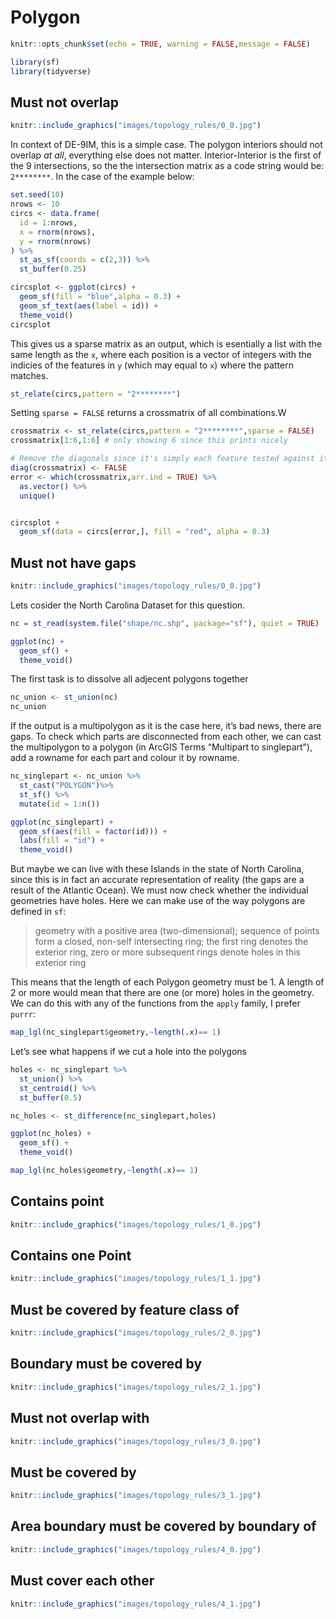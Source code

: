 # Polygon

```r
knitr::opts_chunk$set(echo = TRUE, warning = FALSE,message = FALSE)

library(sf)
library(tidyverse)
```



## Must not overlap

```r
knitr::include_graphics("images/topology_rules/0_0.jpg")
```

In context of DE-9IM, this is a simple case. The polygon interiors should not overlap *at all*, everything else does not matter. Interior-Interior is the first of the 9 intersections, so the the intersection matrix as a code string would be: `2********`. In the case of the example below:

<!--
todo: replace this with a real life dataset, which is stored in arc2r/arc2r

-->

```r

set.seed(10)
nrows <- 10
circs <- data.frame(
  id = 1:nrows,
  x = rnorm(nrows),
  y = rnorm(nrows)
) %>%
  st_as_sf(coords = c(2,3)) %>%
  st_buffer(0.25)

```

```r
circsplot <- ggplot(circs) + 
  geom_sf(fill = "blue",alpha = 0.3) +
  geom_sf_text(aes(label = id)) +
  theme_void()
circsplot
```

This gives us a sparse matrix as an output, which is esentially a list with the same length as the `x`, where each position is a vector of integers with the indicies of the features in `y` (which may equal to `x`) where the pattern matches.
```r
st_relate(circs,pattern = "2********")
```

Setting `sparse = FALSE` returns a crossmatrix of all combinations.W
```r
crossmatrix <- st_relate(circs,pattern = "2********",sparse = FALSE)
crossmatrix[1:6,1:6] # only showing 6 since this prints nicely

# Remove the diagonals since it's simply each feature tested against itself
diag(crossmatrix) <- FALSE
error <- which(crossmatrix,arr.ind = TRUE) %>%
  as.vector() %>%
  unique()


circsplot +
  geom_sf(data = circs[error,], fill = "red", alpha = 0.3)
```


## Must not have gaps

```r
knitr::include_graphics("images/topology_rules/0_0.jpg")
```

Lets cosider the North Carolina Dataset for this question. 

```r
nc = st_read(system.file("shape/nc.shp", package="sf"), quiet = TRUE)

ggplot(nc) + 
  geom_sf() +
  theme_void()
```

The first task is to dissolve all adjecent polygons together
```r
nc_union <- st_union(nc)
nc_union
```

If the output is a multipolygon as it is the case here, it's bad news, there are gaps. To check which parts are disconnected from each other, we can cast the multipolygon to a polygon (in ArcGIS Terms "Multipart to singlepart"), add a rowname for each part and colour it by rowname.

```r
nc_singlepart <- nc_union %>%
  st_cast("POLYGON")%>%
  st_sf() %>%
  mutate(id = 1:n())

ggplot(nc_singlepart) +
  geom_sf(aes(fill = factor(id))) +
  labs(fill = "id") +
  theme_void()
```

But maybe we can live with these Islands in the state of North Carolina, since this is in fact an accurate representation of reality (the gaps are a result of the Atlantic Ocean). We must now check whether the individual geometries have holes. Here we can make use of the way polygons are defined in `sf`:

> geometry with a positive area (two-dimensional); sequence of points form a closed, non-self intersecting ring; the first ring denotes the exterior ring, zero or more subsequent rings denote holes in this exterior ring

This means that the length of each Polygon geometry must be 1. A length of 2 or more would mean that there are one (or more) holes in the geometry. We can do this with any of the functions from the `apply` family, I prefer `purrr`:

```r
map_lgl(nc_singlepart$geometry,~length(.x)== 1)
```

Let's see what happens if we cut a hole into the polygons

```r
holes <- nc_singlepart %>%
  st_union() %>%
  st_centroid() %>%
  st_buffer(0.5)

nc_holes <- st_difference(nc_singlepart,holes)

ggplot(nc_holes) + 
  geom_sf() +
  theme_void()

map_lgl(nc_holes$geometry,~length(.x)== 1)
```

## Contains point

```r
knitr::include_graphics("images/topology_rules/1_0.jpg")
```

## Contains one Point 

```r
knitr::include_graphics("images/topology_rules/1_1.jpg")
```


## Must be covered by feature class of

```r
knitr::include_graphics("images/topology_rules/2_0.jpg")
```


## Boundary must be covered by

```r
knitr::include_graphics("images/topology_rules/2_1.jpg")
```


## Must not overlap with

```r
knitr::include_graphics("images/topology_rules/3_0.jpg")
```


## Must be covered by 

```r
knitr::include_graphics("images/topology_rules/3_1.jpg")
```

## Area boundary must be covered by boundary of

```r
knitr::include_graphics("images/topology_rules/4_0.jpg")
```

## Must cover each other

```r
knitr::include_graphics("images/topology_rules/4_1.jpg")
```


